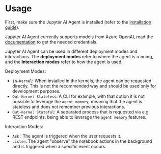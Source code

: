 <!--
  ~ Copyright (c) 2023-2024 Datalayer, Inc.
  ~
  ~ BSD 3-Clause License
-->

# Usage

First, make sure the Jupyter AI Agent is installed (refer to the [installation guide](/docs/install)).

Jupyter AI Agent currently supports models from Azure OpenAI, read the [documentation](https://learn.microsoft.com/en-us/azure/ai-services/openai) to get the needed credentials.

Jupyter AI Agent can be used in different deployment modes and interactions.
The **deployment modes** refer to where the agent is running, and the **interaction modes** refer to how the agent is used.

Deployment Modes:

- `In-Kernel`: When installed in the kernels, the agent can be requested directly. This is not the recommended way and should be used only for development purposes.
- `Out-Kernel Stateless`: A CLI for example, with that option it is not possible to leverage the `agent memory`, meaning that the agent is stateless and does not remember previous interactions.
- `Out-Kernel Stateful`: A separated process that is requested via e.g. REST endpoints, being able to leverage the `agent memory` features.

Interaction Modes:

- `Ask` : The agent is triggered when the user requests it.
- `Listen`: The agent "observe" the notebook actions in the background and is triggered when a specific event occurs.


